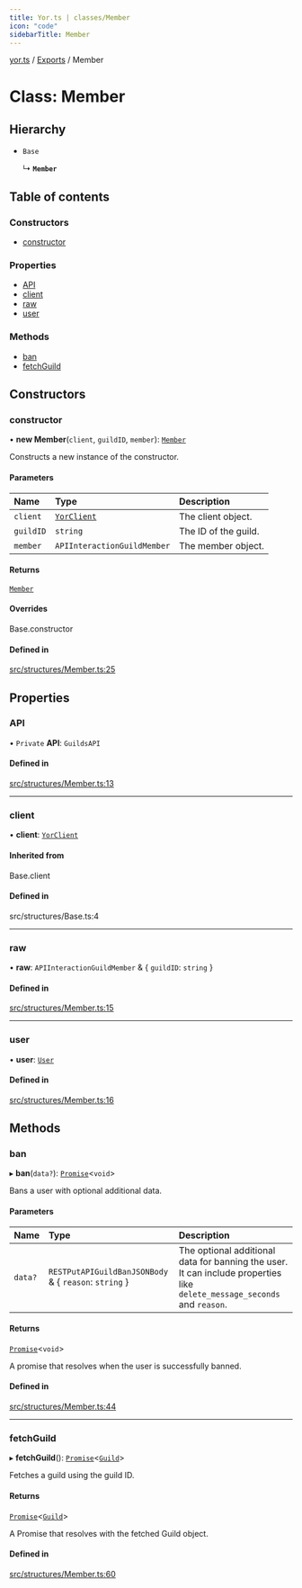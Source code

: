 ```yaml
---
title: Yor.ts | classes/Member
icon: "code"
sidebarTitle: Member
---
```

[yor.ts](../README) / [Exports](../modules) / Member

# Class: Member

## Hierarchy

- `Base`

  ↳ **`Member`**

## Table of contents

### Constructors

- [constructor](Member#constructor)

### Properties

- [API](Member#api)
- [client](Member#client)
- [raw](Member#raw)
- [user](Member#user)

### Methods

- [ban](Member#ban)
- [fetchGuild](Member#fetchguild)

## Constructors

### constructor

• **new Member**(`client`, `guildID`, `member`): [`Member`](Member)

Constructs a new instance of the constructor.

#### Parameters

| Name | Type | Description |
| :------ | :------ | :------ |
| `client` | [`YorClient`](YorClient) | The client object. |
| `guildID` | `string` | The ID of the guild. |
| `member` | `APIInteractionGuildMember` | The member object. |

#### Returns

[`Member`](Member)

#### Overrides

Base.constructor

#### Defined in

[src/structures/Member.ts:25](https://github.com/OreOreki/interactions.ts/blob/17758ff/src/structures/Member.ts#L25)

## Properties

### API

• `Private` **API**: `GuildsAPI`

#### Defined in

[src/structures/Member.ts:13](https://github.com/OreOreki/interactions.ts/blob/17758ff/src/structures/Member.ts#L13)

___

### client

• **client**: [`YorClient`](YorClient)

#### Inherited from

Base.client

#### Defined in

src/structures/Base.ts:4

___

### raw

• **raw**: `APIInteractionGuildMember` & \{ `guildID`: `string`  }

#### Defined in

[src/structures/Member.ts:15](https://github.com/OreOreki/interactions.ts/blob/17758ff/src/structures/Member.ts#L15)

___

### user

• **user**: [`User`](User)

#### Defined in

[src/structures/Member.ts:16](https://github.com/OreOreki/interactions.ts/blob/17758ff/src/structures/Member.ts#L16)

## Methods

### ban

▸ **ban**(`data?`): [`Promise`]( https://developer.mozilla.org/docs/Web/JavaScript/Reference/Global_Objects/Promise )\<`void`\>

Bans a user with optional additional data.

#### Parameters

| Name | Type | Description |
| :------ | :------ | :------ |
| `data?` | `RESTPutAPIGuildBanJSONBody` & \{ `reason`: `string`  } | The optional additional data for banning the user. It can include properties like `delete_message_seconds` and `reason`. |

#### Returns

[`Promise`]( https://developer.mozilla.org/docs/Web/JavaScript/Reference/Global_Objects/Promise )\<`void`\>

A promise that resolves when the user is successfully banned.

#### Defined in

[src/structures/Member.ts:44](https://github.com/OreOreki/interactions.ts/blob/17758ff/src/structures/Member.ts#L44)

___

### fetchGuild

▸ **fetchGuild**(): [`Promise`]( https://developer.mozilla.org/docs/Web/JavaScript/Reference/Global_Objects/Promise )\<[`Guild`](Guild)\>

Fetches a guild using the guild ID.

#### Returns

[`Promise`]( https://developer.mozilla.org/docs/Web/JavaScript/Reference/Global_Objects/Promise )\<[`Guild`](Guild)\>

A Promise that resolves with the fetched Guild object.

#### Defined in

[src/structures/Member.ts:60](https://github.com/OreOreki/interactions.ts/blob/17758ff/src/structures/Member.ts#L60)
